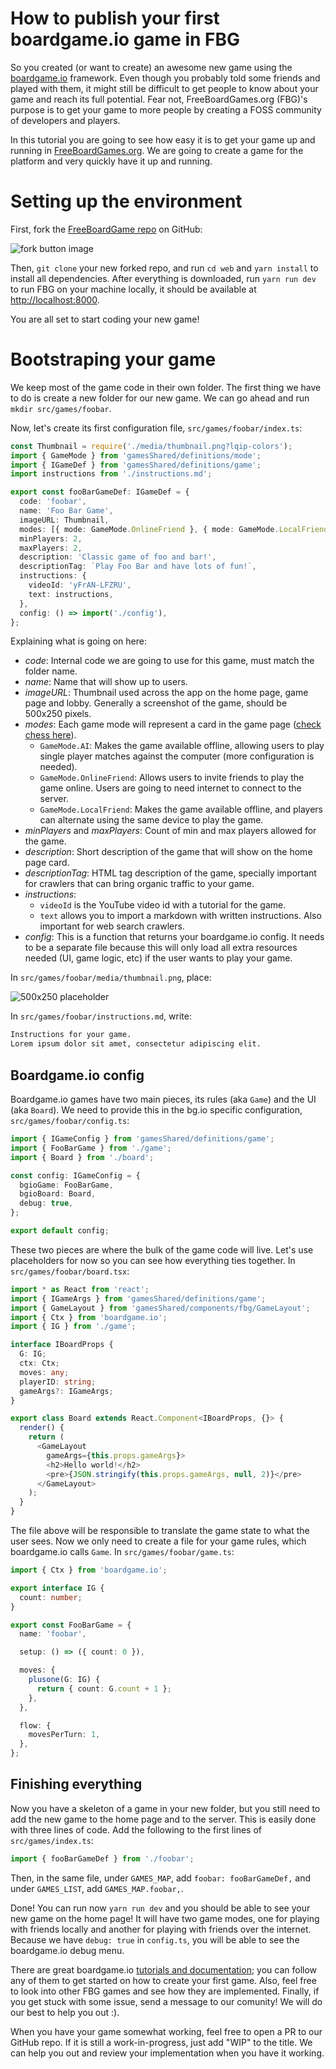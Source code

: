 
<Meta title="Documentation/Adding a new game" />

# How to publish your first boardgame.io game in FBG

So you created (or want to create) an awesome new game using the [boardgame.io](https://boardgame.io) framework. Even though you probably told some friends and played with them, it might still be difficult to get people to know about your game and reach its full potential. Fear not, FreeBoardGames.org (FBG)'s purpose is to get your game to more people by creating a FOSS community of developers and players.

In this tutorial you are going to see how easy it is to get your game up and running in [FreeBoardGames.org](https://www.freeboardgame.org). We are going to create a game for the platform and very quickly have it up and running.

# Setting up the environment

First, fork the [FreeBoardGame repo](https://github.com/freeboardgames/FreeBoardGames.org) on GitHub:

![fork button image](https://github-images.s3.amazonaws.com/help/bootcamp/Bootcamp-Fork.png)

Then, `git clone` your new forked repo, and run `cd web` and `yarn install` to install all dependencies. After everything is downloaded, run `yarn run dev` to run FBG on your machine locally, it should be available at [http://localhost:8000](http://localhost:3000/).

You are all set to start coding your new game!

# Bootstraping your game

We keep most of the game code in their own folder. The first thing we have to do is create a new folder for our new game. We can go ahead and run `mkdir src/games/foobar`.

Now, let's create its first configuration file, `src/games/foobar/index.ts`:

```typescript
const Thumbnail = require('./media/thumbnail.png?lqip-colors');
import { GameMode } from 'gamesShared/definitions/mode';
import { IGameDef } from 'gamesShared/definitions/game';
import instructions from './instructions.md';

export const fooBarGameDef: IGameDef = {
  code: 'foobar',
  name: 'Foo Bar Game',
  imageURL: Thumbnail,
  modes: [{ mode: GameMode.OnlineFriend }, { mode: GameMode.LocalFriend }],
  minPlayers: 2,
  maxPlayers: 2,
  description: 'Classic game of foo and bar!',
  descriptionTag: `Play Foo Bar and have lots of fun!`,
  instructions: {
    videoId: 'yFrAN-LFZRU',
    text: instructions,
  },
  config: () => import('./config'),
};
```

Explaining what is going on here:

- _code_: Internal code we are going to use for this game, must match the folder name.
- _name_: Name that will show up to users.
- _imageURL_: Thumbnail used across the app on the home page, game page and lobby. Generally a screenshot of the game, should be 500x250 pixels.
- _modes_: Each game mode will represent a card in the game page ([check chess here](https://www.freeboardgames.org/play/chess)).
  - `GameMode.AI`: Makes the game available offline, allowing users to play single player matches against the computer (more configuration is needed).
  - `GameMode.OnlineFriend`: Allows users to invite friends to play the game online. Users are going to need internet to connect to the server.
  - `GameMode.LocalFriend`: Makes the game available offline, and players can alternate using the same device to play the game.
- _minPlayers_ and _maxPlayers_: Count of min and max players allowed for the game.
- _description_: Short description of the game that will show on the home page card.
- _descriptionTag_: HTML tag description of the game, specially important for crawlers that can bring organic traffic to your game.
- _instructions_:
  - `videoId` is the YouTube video id with a tutorial for the game.
  - `text` allows you to import a markdown with written instructions. Also important for web search crawlers.
- _config_: This is a function that returns your boardgame.io config. It needs to be a separate file because this will only load all extra resources needed (UI, game logic, etc) if the user wants to play your game.

In `src/games/foobar/media/thumbnail.png`, place:

![500x250 placeholder](http://www.biotoday.bio/wp-content/uploads/sites/2/2016/01/500x250.png)

In `src/games/foobar/instructions.md`, write:

```markdown
Instructions for your game.
Lorem ipsum dolor sit amet, consectetur adipiscing elit.
```

## Boardgame.io config

Boardgame.io games have two main pieces, its rules (aka `Game`) and the UI (aka `Board`). We need to provide this in the bg.io specific configuration, `src/games/foobar/config.ts`:

```typescript
import { IGameConfig } from 'gamesShared/definitions/game';
import { FooBarGame } from './game';
import { Board } from './board';

const config: IGameConfig = {
  bgioGame: FooBarGame,
  bgioBoard: Board,
  debug: true,
};

export default config;
```

These two pieces are where the bulk of the game code will live. Let's use placeholders for now so you can see how everything ties together. In `src/games/foobar/board.tsx`:

```typescript
import * as React from 'react';
import { IGameArgs } from 'gamesShared/definitions/game';
import { GameLayout } from 'gamesShared/components/fbg/GameLayout';
import { Ctx } from 'boardgame.io';
import { IG } from './game';

interface IBoardProps {
  G: IG;
  ctx: Ctx;
  moves: any;
  playerID: string;
  gameArgs?: IGameArgs;
}

export class Board extends React.Component<IBoardProps, {}> {
  render() {
    return (
      <GameLayout
        gameArgs={this.props.gameArgs}> 
        <h2>Hello world!</h2>
        <pre>{JSON.stringify(this.props.gameArgs, null, 2)}</pre>
      </GameLayout>
    );
  }
}
```

The file above will be responsible to translate the game state to what the user sees. Now we only need to create a file for your game rules, which boardgame.io calls `Game`. In `src/games/foobar/game.ts`:

```typescript
import { Ctx } from 'boardgame.io';

export interface IG {
  count: number;
}

export const FooBarGame = {
  name: 'foobar',

  setup: () => ({ count: 0 }),

  moves: {
    plusone(G: IG) {
      return { count: G.count + 1 };
    },
  },

  flow: {
    movesPerTurn: 1,
  },
};
```

## Finishing everything

Now you have a skeleton of a game in your new folder, but you still need to add the new game to the home page and to the server. This is easily done with three lines of code. Add the following to the first lines of `src/games/index.ts`:

```typescript
import { fooBarGameDef } from './foobar';
```

Then, in the same file, under `GAMES_MAP`, add `foobar: fooBarGameDef,` and under `GAMES_LIST`, add `GAMES_MAP.foobar,`.

Done! You can run now `yarn run dev` and you should be able to see your new game on the home page! It will have two game modes, one for playing with friends locally and another for playing with friends over the internet. Because we have `debug: true` in `config.ts`, you will be able to see the boardgame.io debug menu.

There are great boardgame.io [tutorials and documentation](https://boardgame.io/#/tutorial); you can follow any of them to get started on how to create your first game. Also, feel free to look into other FBG games and see how they are implemented. Finally, if you get stuck with some issue, send a message to our comunity! We will do our best to help you out :).

When you have your game somewhat working, feel free to open a PR to our GitHub repo. If it is still a work-in-progress, just add "WIP" to the title. We can help you out and review your implementation when you have it working.